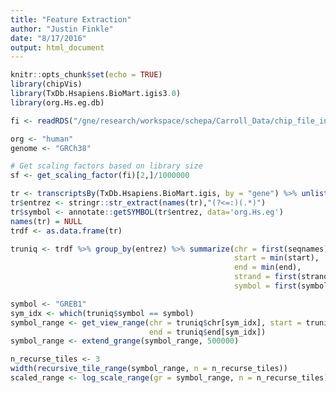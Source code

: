 ```yaml
---
title: "Feature Extraction"
author: "Justin Finkle"
date: "8/17/2016"
output: html_document
---
```


```r
knitr::opts_chunk$set(echo = TRUE)
library(chipVis)
library(TxDb.Hsapiens.BioMart.igis3.0)
library(org.Hs.eg.db)
```

```r
fi <- readRDS("/gne/research/workspace/schepa/Carroll_Data/chip_file_info.Rds")

org <- "human"
genome <- "GRCh38"

# Get scaling factors based on library size
sf <- get_scaling_factor(fi)[2,]/1000000
```

```r
tr <- transcriptsBy(TxDb.Hsapiens.BioMart.igis, by = "gene") %>% unlist()
tr$entrez <- stringr::str_extract(names(tr),"(?<=:)(.*)")
tr$symbol <- annotate::getSYMBOL(tr$entrez, data='org.Hs.eg')
names(tr) = NULL
trdf <- as.data.frame(tr)

truniq <- trdf %>% group_by(entrez) %>% summarize(chr = first(seqnames),
                                                  start = min(start),
                                                  end = min(end),
                                                  strand = first(strand),
                                                  symbol = first(symbol))
```

```r
symbol <- "GREB1"
sym_idx <- which(truniq$symbol == symbol)
symbol_range <- get_view_range(chr = truniq$chr[sym_idx], start = truniq$start[sym_idx],
                               end = truniq$end[sym_idx])
symbol_range <- extend_grange(symbol_range, 500000)

```

```r
n_recurse_tiles <- 3
width(recursive_tile_range(symbol_range, n = n_recurse_tiles))
scaled_range <- log_scale_range(gr = symbol_range, n = n_recurse_tiles)
```


